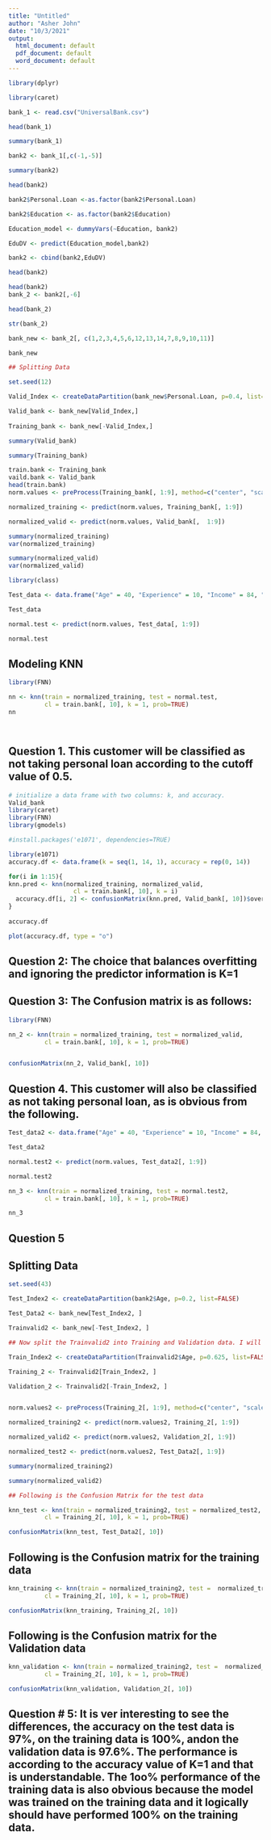 ```yaml
---
title: "Untitled"
author: "Asher John"
date: "10/3/2021"
output:
  html_document: default
  pdf_document: default
  word_document: default
---
```


```r
library(dplyr)

library(caret)

bank_1 <- read.csv("UniversalBank.csv")

head(bank_1)

summary(bank_1)

bank2 <- bank_1[,c(-1,-5)]

summary(bank2)

head(bank2)
```


```r
bank2$Personal.Loan <-as.factor(bank2$Personal.Loan)

bank2$Education <- as.factor(bank2$Education)

Education_model <- dummyVars(~Education, bank2)

EduDV <- predict(Education_model,bank2)

bank2 <- cbind(bank2,EduDV)

head(bank2)
```


```r
head(bank2)
bank_2 <- bank2[,-6]

head(bank_2)

str(bank_2)

bank_new <- bank_2[, c(1,2,3,4,5,6,12,13,14,7,8,9,10,11)]

bank_new

```


```r
## Splitting Data

set.seed(12)

Valid_Index <- createDataPartition(bank_new$Personal.Loan, p=0.4, list=FALSE)

Valid_bank <- bank_new[Valid_Index,]
  
Training_bank <- bank_new[-Valid_Index,]

summary(Valid_bank)

summary(Training_bank)


```


```r
train.bank <- Training_bank
vaild.bank <- Valid_bank
head(train.bank)
norm.values <- preProcess(Training_bank[, 1:9], method=c("center", "scale"))

normalized_training <- predict(norm.values, Training_bank[, 1:9])

normalized_valid <- predict(norm.values, Valid_bank[,  1:9])

summary(normalized_training)
var(normalized_training)

summary(normalized_valid)
var(normalized_valid)
```


```r
library(class)

Test_data <- data.frame("Age" = 40, "Experience" = 10, "Income" = 84, "Family" = 2, "CCAvg" = 2,  "Mortgage" = 0, "Education.1" = 0, "Education.2" = 1, "Education.3" = 0, "Securities Account" = 0, "CD Account" = 0, "Online" = 1, "Credit Card" = 1.)

Test_data

normal.test <- predict(norm.values, Test_data[, 1:9])

normal.test
```

## Modeling KNN
```r

library(FNN)

nn <- knn(train = normalized_training, test = normal.test, 
          cl = train.bank[, 10], k = 1, prob=TRUE)
nn




```


## Question 1. This customer will be classified as not taking personal loan according to the cutoff value of 0.5. 

```r

# initialize a data frame with two columns: k, and accuracy.
Valid_bank
library(caret)
library(FNN)
library(gmodels)

#install.packages('e1071', dependencies=TRUE)

library(e1071)
accuracy.df <- data.frame(k = seq(1, 14, 1), accuracy = rep(0, 14))

for(i in 1:15){
knn.pred <- knn(normalized_training, normalized_valid, 
                  cl = train.bank[, 10], k = i)
  accuracy.df[i, 2] <- confusionMatrix(knn.pred, Valid_bank[, 10])$overall[1]
}
  
accuracy.df

plot(accuracy.df, type = "o")

```
## Question 2: The choice that balances overfitting and ignoring the predictor information is K=1

## Question 3: The Confusion matrix is as follows:

```r
library(FNN)

nn_2 <- knn(train = normalized_training, test = normalized_valid, 
          cl = train.bank[, 10], k = 1, prob=TRUE)


confusionMatrix(nn_2, Valid_bank[, 10])


```




## Question 4. This customer will also be classified as not taking personal loan, as is obvious from the following.

```r
Test_data2 <- data.frame("Age" = 40, "Experience" = 10, "Income" = 84, "Family" = 2, "CCAvg" = 2,  "Mortgage" = 0, "Education.1" = 0, "Education.2" = 1, "Education.3" = 0, "Securities Account" = 0, "CD Account" = 0, "Online" = 1, "Credit Card" = 1.)

Test_data2

normal.test2 <- predict(norm.values, Test_data2[, 1:9])

normal.test2

nn_3 <- knn(train = normalized_training, test = normal.test2, 
          cl = train.bank[, 10], k = 1, prob=TRUE)

nn_3


```


## Question 5

## Splitting Data

```r

set.seed(43)

Test_Index2 <- createDataPartition(bank2$Age, p=0.2, list=FALSE)

Test_Data2 <- bank_new[Test_Index2, ]

Trainvalid2 <- bank_new[-Test_Index2, ]

## Now split the Trainvalid2 into Training and Validation data. I will 62.5 % of this as Training and remaining as validation.

Train_Index2 <- createDataPartition(Trainvalid2$Age, p=0.625, list=FALSE)

Training_2 <- Trainvalid2[Train_Index2, ]

Validation_2 <- Trainvalid2[-Train_Index2, ]


norm.values2 <- preProcess(Training_2[, 1:9], method=c("center", "scale"))

normalized_training2 <- predict(norm.values2, Training_2[, 1:9])

normalized_valid2 <- predict(norm.values2, Validation_2[, 1:9])

normalized_test2 <- predict(norm.values2, Test_Data2[, 1:9])

summary(normalized_training2)

summary(normalized_valid2)

## Following is the Confusion Matrix for the test data

knn_test <- knn(train = normalized_training2, test = normalized_test2, 
          cl = Training_2[, 10], k = 1, prob=TRUE)

confusionMatrix(knn_test, Test_Data2[, 10])

```

## Following is the Confusion matrix for the training data

```r

knn_training <- knn(train = normalized_training2, test =  normalized_training2, 
          cl = Training_2[, 10], k = 1, prob=TRUE)

confusionMatrix(knn_training, Training_2[, 10])

```

## Following is the Confusion matrix for the Validation data

```r
 

knn_validation <- knn(train = normalized_training2, test =  normalized_valid2, 
          cl = Training_2[, 10], k = 1, prob=TRUE)

confusionMatrix(knn_validation, Validation_2[, 10])
```
## Question # 5: It is ver interesting to see the differences, the accuracy  on the test data is 97%,  on the training data is 100%, andon the validation data is 97.6%. The performance is according to the accuracy value of K=1 and that is understandable. The 1oo% performance of the training data is also obvious because the model was trained on the training data and it logically should have performed 100% on the training data. 




